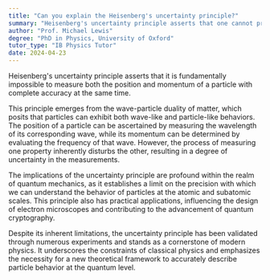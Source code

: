 ```yaml
---
title: "Can you explain the Heisenberg's uncertainty principle?"
summary: "Heisenberg's uncertainty principle asserts that one cannot precisely measure both the position and momentum of a particle at the same time, highlighting a fundamental limit in quantum mechanics."
author: "Prof. Michael Lewis"
degree: "PhD in Physics, University of Oxford"
tutor_type: "IB Physics Tutor"
date: 2024-04-23
---
```


Heisenberg's uncertainty principle asserts that it is fundamentally impossible to measure both the position and momentum of a particle with complete accuracy at the same time.

This principle emerges from the wave-particle duality of matter, which posits that particles can exhibit both wave-like and particle-like behaviors. The position of a particle can be ascertained by measuring the wavelength of its corresponding wave, while its momentum can be determined by evaluating the frequency of that wave. However, the process of measuring one property inherently disturbs the other, resulting in a degree of uncertainty in the measurements.

The implications of the uncertainty principle are profound within the realm of quantum mechanics, as it establishes a limit on the precision with which we can understand the behavior of particles at the atomic and subatomic scales. This principle also has practical applications, influencing the design of electron microscopes and contributing to the advancement of quantum cryptography.

Despite its inherent limitations, the uncertainty principle has been validated through numerous experiments and stands as a cornerstone of modern physics. It underscores the constraints of classical physics and emphasizes the necessity for a new theoretical framework to accurately describe particle behavior at the quantum level.
    